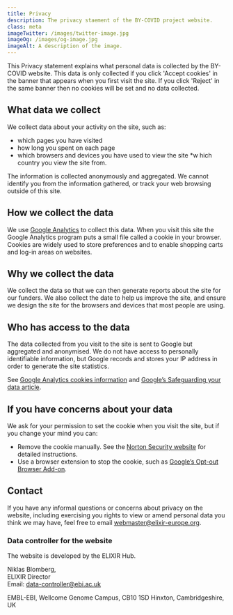 ```yaml
---
title: Privacy
description: The privacy staement of the BY-COVID project website.
class: meta
imageTwitter: /images/twitter-image.jpg
imageOg: /images/og-image.jpg
imageAlt: A description of the image.
---
```




<Container>
  <Row>
   <Col xs={12} sm={12} lg={7}>

This Privacy statement explains what personal data is collected by the BY-COVID website. This data is only collected if you click 'Accept cookies' in the banner that appears when you first visit the site. If you click 'Reject' in the same banner then no cookies will be set and no data collected.

## What data we collect

We collect data about your activity on the site, such as:

* which pages you have visited
* how long you spent on each page
* which browsers and devices you have used to view the site
*w hich country you view the site from.

The information is collected anonymously and aggregated. We cannot identify you from the information gathered, or track your web browsing outside of this site.

## How we collect the data

We use [Google Analytics](https://analytics.withgoogle.com/) to collect this data. When you visit this site the Google Analytics program puts a small file called a cookie in your browser. Cookies are widely used to store preferences and to enable shopping carts and log-in areas on websites.

## Why we collect the data

We collect the data so that we can then generate reports about the site for our funders. We also collect the date to help us improve the site, and ensure we design the site for the browsers and devices that most people are using.

## Who has access to the data

The data collected from you visit to the site is sent to Google but aggregated and anonymised. We do not have access to personally identifiable information, but Google records and stores your IP address in order to generate the site statistics.

See [Google Analytics cookies information](https://developers.google.com/analytics/devguides/collection/analyticsjs/cookie-usage) and [Google’s Safeguarding your data article](https://support.google.com/analytics/answer/6004245?hl=en).

## If you have concerns about your data

We ask for your permission to set the cookie when you visit the site, but if you change your mind you can:

* Remove the cookie manually. See the [Norton Security website](https://us.norton.com/internetsecurity-privacy-how-to-clear-cookies.html) for detailed instructions.
* Use a browser extension to stop the cookie, such as [Google’s Opt-out Browser Add-on](https://tools.google.com/dlpage/gaoptout).

## Contact
If you have any informal questions or concerns about privacy on the website, including exercising you rights to view or amend personal data you think we may have, feel free to email webmaster@elixir-europe.org.

### Data controller for the website
The website is developed by the ELIXIR Hub.

Niklas Blomberg,<br />
ELIXIR Director<br />
Email: data-controller@ebi.ac.uk

EMBL-EBI,
Wellcome Genome Campus,
CB10 1SD Hinxton,
Cambridgeshire, UK


</Col>
</Row>
</Container>
